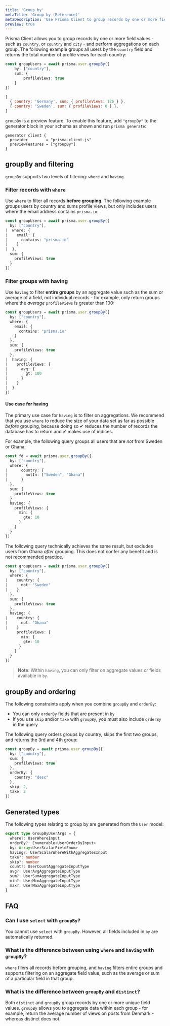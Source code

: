 ```yaml
---
title: 'Group by'
metaTitle: 'Group by (Reference)'
metaDescription: 'Use Prisma Client to group records by one or more fields and perform aggregations.'
preview: true
---
```


<TopBlock>

Prisma Client allows you to group records by one or more field values - such as `country`, or `country` and `city` - and perform aggregations on each group. The following example groups all users by the `country` field and returns the total number of profile views for each country:

<CodeWithResult expanded="{true}">
<Cmd>

```ts
const groupUsers = await prisma.user.groupBy({    
    by: ["country"],
    sum: {
        profileViews: true
    }
})
```
</Cmd>
<CmdResult>

```js
[
  { country: 'Germany', sum: { profileViews: 126 } },
  { country: 'Sweden', sum: { profileViews: 0 } },
]
```

</CmdResult>
</CodeWithResult>

`groupBy` is a preview feature. To enable this feature, add `"groupBy"` to the generator block in your schema as shown and run `prisma generate`:

```prisma
generator client {
  provider        = "prisma-client-js"
  previewFeatures = ["groupBy"]
}
```

</TopBlock>

## <inlinecode>groupBy</inlinecode> and filtering

`groupBy` supports two levels of filtering: `where` and `having`.

### Filter records with `where`

Use `where` to filter all records **before grouping**. The following example groups users by country and sums profile views, but only includes users where the email address contains `prisma.io`:

```ts
const groupUsers = await prisma.user.groupBy({
  by: ["country"],
|  where: {
|    email: {
|      contains: "prisma.io"
|    }
|  },
  sum: {
    profileViews: true
  }
})
```

### Filter groups with <inlinecode>having</inlinecode>

Use `having` to filter **entire groups** by an aggregate value such as the sum or average of a field, not individual records - for example, only return groups where the _average_ `profileViews` is greater than 100:

```ts highlight=11-17;normal
const groupUsers = await prisma.user.groupBy({
  by: ["country"],
  where: {
    email: {
      contains: "prisma.io"
    }
  },
  sum: {
    profileViews: true
  },
|  having: {
|    profileViews: {
|      avg: {
|        gt: 100
|      }
|    }
|  }
})
```

#### Use case for <inlinecode>having</inlinecode>

The primary use case for `having` is to filter on aggregations. We recommend that you use `where` to reduce the size of your data set as far as possible _before_ grouping, because doing so ✔ reduces the number of records the database has to return and ✔ makes use of indices.

For example, the following query groups all users that are _not_ from Sweden or Ghana:

```ts
const fd = await prisma.user.groupBy({
  by: ["country"],
  where: {
|      country: {
|        notIn: ["Sweden", "Ghana"]
|      }
  },
  sum: {
    profileViews: true
  }
  having: {
    profileViews: {
      min: {
        gte: 10
      }
    }
  }    
})
```

The following query technically achieves the same result, but excludes users from Ghana _after_ grouping. This does not confer any benefit and is not recommended practice.

```ts
const groupUsers = await prisma.user.groupBy({
  by: ["country"],
  where: {
|    country: {
|      not: "Sweden"
|    }
  },
  sum: {
    profileViews: true
  },
  having: {
|    country: {
|      not: "Ghana"
|    }
     profileViews: {
       min: {
        gte: 10
      }
    }
  }
})
```

> **Note**: Within `having`, you can only filter on aggregate values _or_ fields available in `by`.

## <inlinecode>groupBy</inlinecode> and ordering

The following constraints apply when you combine `groupBy` and `orderBy`:

* You can only `orderBy` fields that are present in `by`
* If you use `skip` and/or `take` with `groupBy`, you must also include `orderBy` in the query

The following query orders groups by country, skips the first two groups, and returns the 3rd and 4th group:

```ts
const groupBy = await prisma.user.groupBy({
  by: ["country"],
  sum: {
    profileViews: true
  },
  orderBy: {
    country: "desc"
  },
  skip: 2,
  take: 2
})
```

## Generated types

The following types relating to group by are generated from the `User` model:

```ts
export type GroupByUserArgs = {
  where?: UserWhereInput
  orderBy?: Enumerable<UserOrderByInput>
  by: Array<UserScalarFieldEnum>
  having?: UserScalarWhereWithAggregatesInput
  take?: number
  skip?: number
  count?: UserCountAggregateInputType
  avg?: UserAvgAggregateInputType
  sum?: UserSumAggregateInputType
  min?: UserMinAggregateInputType
  max?: UserMaxAggregateInputType
}
```

## FAQ

### Can I use `select` with `groupBy`?

You cannot use `select` with `groupBy`. However, all fields included in `by` are automatically returned.

### What is the difference between using `where` and `having` with `groupBy`?

`where` filers all records before grouping, and `having` filters entire groups and supports filtering on an aggregate field value, such as the average or sum of a particular field in that group.

### What is the difference between `groupBy` and `distinct`?

Both `distinct` and `groupBy` group records by one or more unique field values. `groupBy` allows you to aggregate data within each group - for example, return the average number of views on posts from Denmark - whereas distinct does not.
